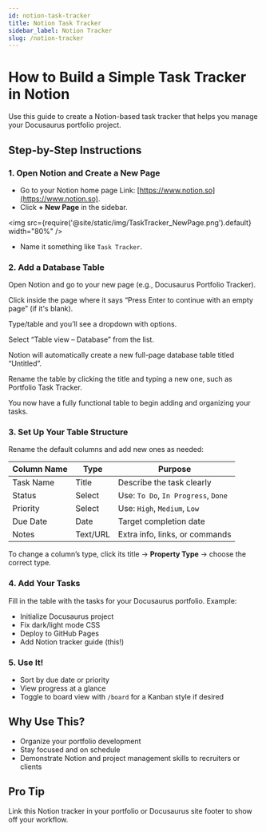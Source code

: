 ```yaml
---
id: notion-task-tracker
title: Notion Task Tracker
sidebar_label: Notion Tracker
slug: /notion-tracker
---
```


# How to Build a Simple Task Tracker in Notion

Use this guide to create a Notion-based task tracker that helps you manage your Docusaurus portfolio project.

## Step-by-Step Instructions

### 1. Open Notion and Create a New Page

- Go to your Notion home page Link: [https://www.notion.so](https://www.notion.so).
- Click **+ New Page** in the sidebar.

<img src={require('@site/static/img/TaskTracker_NewPage.png').default} width="80%" />

- Name it something like `Task Tracker`.

### 2. Add a Database Table
Open Notion and go to your new page (e.g., Docusaurus Portfolio Tracker).

Click inside the page where it says “Press Enter to continue with an empty page” (if it's blank).

Type/table and you’ll see a dropdown with options.

Select “Table view – Database” from the list.

Notion will automatically create a new full-page database table titled “Untitled”.

Rename the table by clicking the title and typing a new one, such as Portfolio Task Tracker.

You now have a fully functional table to begin adding and organizing your tasks.



### 3. Set Up Your Table Structure
Rename the default columns and add new ones as needed:

| Column Name     | Type           | Purpose                                      |
|-----------------|----------------|----------------------------------------------|
|  Task Name     | Title           | Describe the task clearly                   |
|  Status        | Select          | Use: `To Do`, `In Progress`, `Done`         |
|  Priority      | Select          | Use: `High`, `Medium`, `Low`                |
|  Due Date      | Date            | Target completion date                      |
|  Notes         | Text/URL        | Extra info, links, or commands              |

To change a column’s type, click its title → **Property Type** → choose the correct type.



### 4. Add Your Tasks
Fill in the table with the tasks for your Docusaurus portfolio. Example:

- Initialize Docusaurus project
- Fix dark/light mode CSS
- Deploy to GitHub Pages
- Add Notion tracker guide (this!)


### 5. Use It!
- Sort by due date or priority
- View progress at a glance
- Toggle to board view with `/board` for a Kanban style if desired


##  Why Use This?
- Organize your portfolio development
- Stay focused and on schedule
- Demonstrate Notion and project management skills to recruiters or clients


##  Pro Tip
Link this Notion tracker in your portfolio or Docusaurus site footer to show off your workflow.
